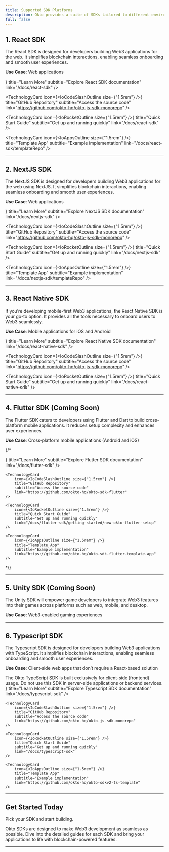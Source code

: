 ```yaml
---
title: Supported SDK Platforms
description: Okto provides a suite of SDKs tailored to different environments, enabling you to integrate Web3 functionalities effortlessly. TypeScript is currently live and production-ready, while other SDKs are coming soon. Here’s an overview.
full: false
---
```



## 1. **React SDK**
The React SDK is designed for developers building Web3 applications for the web. It simplifies blockchain interactions, enabling seamless onboarding and smooth user experiences.

**Use Case**: Web applications

<div className="grid grid-cols-1 md:grid-cols-2 gap-3 md:gap-6 lg:gap-8">
  <TechnologyCard
    icon={<IoBookOutline size={"1.5rem"} />}
    title="Learn More"
    subtitle="Explore React SDK documentation"
    link="/docs/react-sdk"
  />

  <TechnologyCard
    icon={<IoCodeSlashOutline size={"1.5rem"} />}
    title="GitHub Repository"
    subtitle="Access the source code"
    link="https://github.com/okto-hq/okto-js-sdk-monorepo"
  />

  <TechnologyCard
    icon={<IoRocketOutline size={"1.5rem"} />}
    title="Quick Start Guide"
    subtitle="Get up and running quickly"
    link="/docs/react-sdk"
  />

  <TechnologyCard
    icon={<IoAppsOutline size={"1.5rem"} />}
    title="Template App"
    subtitle="Example implementation"
    link="/docs/react-sdk/templateRepo"
  />
</div>

---

## 2. **NextJS SDK**
The NextJS SDK is designed for developers building Web3 applications for the web using NextJS. It simplifies blockchain interactions, enabling seamless onboarding and smooth user experiences.

**Use Case**: Web applications

<div className="grid grid-cols-1 md:grid-cols-2 gap-3 md:gap-6 lg:gap-8">
  <TechnologyCard
    icon={<IoBookOutline size={"1.5rem"} />}
    title="Learn More"
    subtitle="Explore NextJS SDK documentation" 
    link="/docs/nextjs-sdk"
  />

  <TechnologyCard
    icon={<IoCodeSlashOutline size={"1.5rem"} />}
    title="GitHub Repository"
    subtitle="Access the source code" 
    link="https://github.com/okto-hq/okto-js-sdk-monorepo"
  />

  <TechnologyCard
    icon={<IoRocketOutline size={"1.5rem"} />}
    title="Quick Start Guide"
    subtitle="Get up and running quickly"
    link="/docs/nextjs-sdk"
  />

  <TechnologyCard
    icon={<IoAppsOutline size={"1.5rem"} />}
    title="Template App"
    subtitle="Example implementation"
    link="/docs/nextjs-sdk/templateRepo"
  />
</div>

---

## 3. **React Native SDK**
If you’re developing mobile-first Web3 applications, the React Native SDK is your go-to option. It provides all the tools necessary to onboard users to Web3 seamlessly.

**Use Case**: Mobile applications for iOS and Android

<div className="grid grid-cols-1 md:grid-cols-2 gap-3 md:gap-6 lg:gap-8">
  <TechnologyCard
    icon={<IoBookOutline size={"1.5rem"} />}
    title="Learn More"
    subtitle="Explore React Native SDK documentation"
    link="/docs/react-native-sdk"
  />

  <TechnologyCard
    icon={<IoCodeSlashOutline size={"1.5rem"} />}
    title="GitHub Repository"
    subtitle="Access the source code"
    link="https://github.com/okto-hq/okto-js-sdk-monorepo"
  />

  <TechnologyCard
    icon={<IoRocketOutline size={"1.5rem"} />}
    title="Quick Start Guide"
    subtitle="Get up and running quickly"
    link="/docs/react-native-sdk"
  />
</div>

---

## 4. **Flutter SDK** (Coming Soon)
The Flutter SDK caters to developers using Flutter and Dart to build cross-platform mobile applications. It reduces setup complexity and enhances user experiences.

**Use Case**: Cross-platform mobile applications (Android and iOS)

{/*
<div className="grid grid-cols-1 md:grid-cols-2 gap-3 md:gap-6 lg:gap-8">
    <TechnologyCard
        icon={<IoBookOutline size={"1.5rem"} />}
        title="Learn More"
        subtitle="Explore Flutter SDK documentation"
        link="/docs/flutter-sdk"
    />

    <TechnologyCard
        icon={<IoCodeSlashOutline size={"1.5rem"} />}
        title="GitHub Repository"
        subtitle="Access the source code"
        link="https://github.com/okto-hq/okto-sdk-flutter"
    />

    <TechnologyCard
        icon={<IoRocketOutline size={"1.5rem"} />}
        title="Quick Start Guide"
        subtitle="Get up and running quickly"
        link="/docs/flutter-sdk/getting-started/new-okto-flutter-setup"
    />

    <TechnologyCard
        icon={<IoAppsOutline size={"1.5rem"} />}
        title="Template App"
        subtitle="Example implementation"
        link="https://github.com/okto-hq/okto-sdk-flutter-template-app"
    />
</div>
*/}


---

## 5. **Unity SDK** (Coming Soon)

The Unity SDK will empower game developers to integrate Web3 features into their games across platforms such as web, mobile, and desktop.

**Use Case**: Web3-enabled gaming experiences

---

## 6. **Typescript SDK**
The Typescript SDK is designed for developers building Web3 applications with TypeScript. It simplifies blockchain interactions, enabling seamless onboarding and smooth user experiences.

**Use Case**: Client-side web apps that don’t require a React-based solution

<Callout title="Important Note">
The Okto TypeScript SDK is built exclusively for client-side (frontend) usage. Do not use this SDK in server-side applications or backend services.
</Callout>

<div className="grid grid-cols-1 md:grid-cols-2 gap-3 md:gap-6 lg:gap-8">
    <TechnologyCard
        icon={<IoBookOutline size={"1.5rem"} />}
        title="Learn More"
        subtitle="Explore Typescript SDK documentation"
        link="/docs/typescript-sdk"
    />

    <TechnologyCard
        icon={<IoCodeSlashOutline size={"1.5rem"} />}
        title="GitHub Repository"
        subtitle="Access the source code"
        link="https://github.com/okto-hq/okto-js-sdk-monorepo"
    />

    <TechnologyCard
        icon={<IoRocketOutline size={"1.5rem"} />}
        title="Quick Start Guide"
        subtitle="Get up and running quickly"
        link="/docs/typescript-sdk"
    />

    <TechnologyCard
        icon={<IoAppsOutline size={"1.5rem"} />}
        title="Template App"
        subtitle="Example implementation"
        link="https://github.com/okto-hq/okto-sdkv2-ts-template"
    />
</div>

---

## Get Started Today

Pick your SDK and start building.

Okto SDKs are designed to make Web3 development as seamless as possible. Dive into the detailed guides for each SDK and bring your applications to life with blockchain-powered features.

---